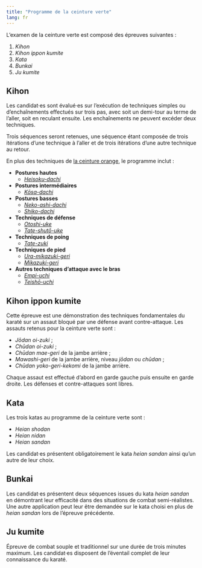 ```yaml
---
title: "Programme de la ceinture verte"
lang: fr
---
```


L’examen de la ceinture verte est composé des épreuves suivantes :

1. *Kihon*
2. *Kihon ippon kumite*
3. *Kata*
4. *Bunkai*
5. *Ju kumite*

## Kihon

Les candidat·es sont évalué·es sur l’exécution de techniques simples ou d’enchaînements effectués sur trois pas, avec soit un demi-tour au terme de l’aller, soit en reculant ensuite. Les enchaînements ne peuvent excéder deux techniques.

Trois séquences seront retenues, une séquence étant composée de trois itérations d’une technique à l’aller et de trois itérations d’une autre technique au retour.

En plus des techniques de [la ceinture orange](./fourth_kyu.qmd), le programme inclut :

- **Postures hautes**
  - [*Heisoku-dachi*](/lexicon/tachi.qmd#postures-hautes)

- **Postures intermédiaires**
  - [*Kōsa-dachi*](/lexicon/tachi.qmd#postures-intermediaires)

- **Postures basses**
  - [*Neko-ashi-dachi*](/lexicon/tachi.qmd#postures-basses)
  - [*Shiko-dachi*](/lexicon/tachi.qmd#postures-basses)

- **Techniques de défense**
  - [*Otoshi-uke*](/lexicon/waza.qmd#uke-waza)
  - [*Tate-shutō-uke*](/lexicon/waza.qmd#uke-waza)

- **Techniques de poing**
  - [*Tate-zuki*](/lexicon/waza.qmd#tsuki-waza)

- **Techniques de pied**
  - [*Ura-mikazuki-geri*](/lexicon/waza.qmd#keri-waza)
  - [*Mikazuki-geri*](/lexicon/waza.qmd#keri-waza)

- **Autres techniques d’attaque avec le bras**
  - [*Empi-uchi*](/lexicon/waza.qmd#uchi-waza)
  - [*Teishō-uchi*](/lexicon/waza.qmd#uchi-waza)

## Kihon ippon kumite

Cette épreuve est une démonstration des techniques fondamentales du karaté sur un assaut bloqué par une défense avant contre-attaque. Les assauts retenus pour la ceinture verte sont :

- *Jōdan oi-zuki* ;
- *Chūdan oi-zuki* ;
- *Chūdan mae-geri* de la jambe arrière ;
- *Mawashi-geri* de la jambe arrière, niveau *jōdan* ou *chūdan* ;
- *Chūdan yoko-geri-kekomi* de la jambe arrière.

Chaque assaut est effectué d’abord en garde gauche puis ensuite en garde droite. Les défenses et contre-attaques sont libres.

## Kata

Les trois katas au programme de la ceinture verte sont :

- *Heian shodan*
- *Heian nidan*
- *Heian sandan*

Les candidat·es présentent obligatoirement le kata *heian sandan* ainsi qu’un autre de leur choix.

## Bunkai

Les candidat·es présentent deux séquences issues du kata *heian sandan* en démontrant leur efficacité dans des situations de combat semi-réalistes. Une autre application peut leur être demandée sur le kata choisi en plus de *heian sandan* lors de l’épreuve précédente.

## Ju kumite

Épreuve de combat souple et traditionnel sur une durée de trois minutes maximum. Les candidat·es disposent de l’éventail complet de leur connaissance du karaté.
